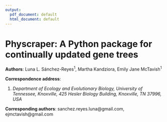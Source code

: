 ```yaml
---
output:
  pdf_document: default
  html_document: default
---
```


# Physcraper: A Python package for continually updated gene trees

**Authors**: Luna L. Sánchez-Reyes^1^, Martha Kandziora, Emily Jane McTavish^1^

**Correspondence address**:

1. *Department of Ecology and Evolutionary Biology, University of Tennessee, Knoxville, 425 Hesler Biology Building, Knoxville, TN 37996, USA*

**Corresponding authors**: sanchez.reyes.luna@gmail.com, ejmctavish@gmail.com
<!-- \end{nolinenumbers} -->
